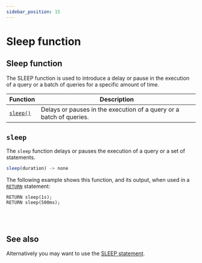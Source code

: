 ```yaml
---
sidebar_position: 15
---
```



# Sleep function

## Sleep function

The SLEEP function is used to introduce a delay or pause in the execution of a query or a batch of queries for a specific amount of time.

<table>
<thead>
  <tr>
    <th>Function</th>
    <th>Description</th>
  </tr>
</thead>
<tbody>
  <tr>
    <td><a href="#sleep"><code>sleep()</code></a></td>
    <td>Delays or pauses in the execution of a query or a batch of queries.</td>
  </tr>
</tbody>
</table>

## `sleep`

The `sleep` function delays or pauses the execution of a query or a set of statements.



```js title="API DEFINITION"
sleep(duration) -> none
```
The following example shows this function, and its output, when used in a [`RETURN`](/docs/surrealql/statements/return) statement:

```surql
RETURN sleep(1s);
RETURN sleep(500ms);
```

<br /><br />

## See also
Alternatively you may want to use the [SLEEP statement](/docs/surrealql/statements/sleep).